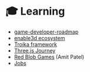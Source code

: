 
# 🎓 Learning

<Todo>

- [game-developer-roadmap](https://github.com/utilForever/game-developer-roadmap)
- [enable3d ecosystem](https://github.com/enable3d/enable3d)
- [Troika framework](https://github.com/protectwise/troika)
- [Three.js Journey](https://threejs-journey.com/)
- [Red Blob Games](https://www.redblobgames.com/) (Amit Patel)
- [Jobs](https://docs.google.com/document/d/1CU1H-8ZQWUPIBrT3VaUjjSMpOrarfpfhI86q8Bkpr_8/edit)

</Todo>
